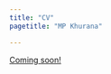 ```yaml
---
title: "CV"
pagetitle: "MP Khurana"

---
```


<a href="CV.pdf#" class="download" title="Coming soon!">Coming soon!</a>			
